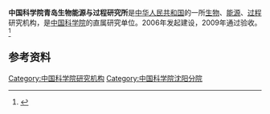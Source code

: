 '''中国科学院青岛生物能源与过程研究所'''是[[中华人民共和国|中华人民共和国]]的一所[[生物|生物]]、[[能源|能源]]、[[过程|过程]]研究机构，是[[中国科学院|中国科学院]]的直属研究单位。2006年发起建设，2009年通过验收。<ref>{{Cite web|title=中国科学院青岛生物能源与过程研究所|url=http://www.irgrid.ac.cn/handle/1471x/51058|accessdate=2020-08-19|work=中国科学院机构知识库网格|archive-date=2020-02-06|archive-url=https://web.archive.org/web/20200206125133/http://www.irgrid.ac.cn/handle/1471x/51058|dead-url=no}}</ref>

== 参考资料 ==
{{reflist}}

[[Category:中国科学院研究机构|Category:中国科学院研究机构]]
[[Category:中国科学院沈阳分院|Category:中国科学院沈阳分院]]